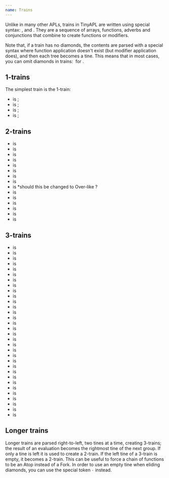 ```yaml
---
name: Trains
---
```


Unlike in many other APLs, trains in TinyAPL are written using special syntax: <hl code="⦅" />, <hl code="⋄" /> and <hl code="⦆" />. They are a sequence of arrays, functions, adverbs and conjunctions that combine to create functions or modifiers.

Note that, if a train has no diamonds, the contents are parsed with a special syntax where function application doesn't exist (but modifier application does), and then each tree becomes a tine. This means that in most cases, you can omit diamonds in trains:&nbsp;<hl code="⦅+-×⦆" />&nbsp;for&nbsp;<hl code="⦅+⋄-⋄×⦆" />.

## 1-trains

The simplest train is the 1-train:

* <hl code="⦅x⦆" /> is <hl code="x⍨" />;
* <hl code="⦅F⦆" /> is <hl code="F" />;
* <hl code="u _⦅_A⦆" /> is <hl code="u _A" />;
* <hl code="u _⦅_C_⦆_ v" /> is <hl code="u _C_ v" />;

## 2-trains

* <hl code="⦅x⋄y⦆" /> is <hl code="x⍨" />
* <hl code="⦅x⋄G⦆" /> is <hl code="x∘G" />
* <hl code="⦅F⋄y⦆" /> is <hl code="F∘y" />
* <hl code="⦅F⋄G⦆" /> is <hl code="F∘G" />
* <hl code="⦅x⋄_A⦆" /> is <hl code="x _A" />
* <hl code="⦅F⋄_A⦆" /> is <hl code="F _A" />
* <hl code="u _⦅_A⋄G⦆" /> is <hl code="(u _A)∘G" />
* <hl code="u _⦅_A⋄_B⦆" /> is <hl code="(u _A) _B" />
* <hl code="u _⦅_A⋄_C_⦆" /> is <hl code="(u _A) _C_ u" /> *should this be changed to Over-like <hl code="(u _A) _C_ (v _A)" />?
* <hl code="u _⦅x⋄_C_⦆" /> is <hl code="x _C_ u" />
* <hl code="u _⦅F⋄_C_⦆" /> is <hl code="F _C_ u" />
* <hl code="u _⦅_C_⋄y⦆" /> is <hl code="u _C_ y" />
* <hl code="u _⦅_C_⋄G⦆" /> is <hl code="u _C_ G" />
* <hl code="u _⦅_C_⋄_A⦆_ v" /> is <hl code="(u _C_ v) _A" />
* <hl code="u _⦅_C_⋄_D_⦆_ v" /> is <hl code="(u _C_ v)∘(u _D_ v)" />

## 3-trains

* <hl code="⦅x⋄y⋄z⦆" /> is <hl code="y⍨" />
* <hl code="⦅x⋄y⋄H⦆" /> is <hl code="y⍨" />
* <hl code="⦅F⋄y⋄x⦆" /> is <hl code="y⍨" />
* <hl code="⦅F⋄y⋄H⦆" /> is <hl code="y⍨" />
* <hl code="⦅F⋄G⋄H⦆" /> is <hl code="F«G»H" />
* <hl code="⦅x⋄G⋄H⦆" /> is <hl code="(x∘G)∘H" />
* <hl code="⦅F⋄G⋄z⦆" /> is <hl code="(G∘z)∘F" />
* <hl code="⦅x⋄G⋄z⦆" /> is <hl code="(x G z)⍨" />
* <hl code="⦅x⋄_C_⋄z⦆" /> is <hl code="x _C_ z" />
* <hl code="⦅x⋄_C_⋄H⦆" /> is <hl code="x _C_ H" />
* <hl code="⦅F⋄_C_⋄z⦆" /> is <hl code="F _C_ z" />
* <hl code="⦅F⋄_C_⋄H⦆" /> is <hl code="F _C_ H" />
* <hl code="u _⦅_A⋄G⋄H⦆" /> is <hl code="(u _A)«G»H" />
* <hl code="u _⦅_A⋄_B⋄_C⦆" /> is <hl code="((u _A) _B) _C" />
* <hl code="u _⦅x⋄_C_⋄_A⦆" /> is <hl code="x _C_ (u _A)" />
* <hl code="u _⦅F⋄_C_⋄_A⦆" /> is <hl code="F _C_ (u _A)" />
* <hl code="u _⦅_A⋄_C_⋄z⦆" /> is <hl code="(u _A) _C_ z" />
* <hl code="u _⦅_A⋄_C_⋄H⦆" /> is <hl code="(u _A) _C_ H" />
* <hl code="u _⦅F⋄G⋄_C_⦆_ v" /> is <hl code="F«G»(u _C_ v)" />
* <hl code="u _⦅x⋄G⋄_C_⦆_ v" /> is <hl code="(x∘G)∘(u _C_ v)" />
* <hl code="u _⦅_C_⋄G⋄H⦆_ v" /> is <hl code="(u _C_ v)«G»H" />
* <hl code="u _⦅_C_⋄G⋄_D_⦆_ v" /> is <hl code="(u _C_ v)«G»(u _D_ v)" />
* <hl code="u _⦅_A⋄_B⋄H⦆_ v" /> is <hl code="(u _A)«(v _B)»H" />
* <hl code="u _⦅_C_⋄_A⋄_B⦆_ v" /> is <hl code="((u _C_ v) _A) _B" />
* <hl code="u _⦅x⋄_C_⋄_D_⦆_ v" /> is <hl code="x _C_ (u _D_ v)" />
* <hl code="u _⦅F⋄_C_⋄_D_⦆_ v" /> is <hl code="F _C_ (u _D_ v)" />
* <hl code="u _⦅_A⋄_C_⋄_B⦆_ v" /> is <hl code="(u _A) _C_ (v _B)" />
* <hl code="u _⦅_A⋄_C_⋄_D_⦆ v" /> is <hl code="(u _A) _C_ (u _D_ v)" />
* <hl code="u _⦅_C_⋄_D_⋄z⦆_ v" /> is <hl code="(u _C_ v) _D_ z" />
* <hl code="u _⦅_C_⋄_D_⋄H⦆_ v" /> is <hl code="(u _C_ v) _D_ H" />
* <hl code="u _⦅_C_⋄_D_⋄_A⦆_ v" /> is <hl code="(u _C_ v) _D_ (v _A)" />
* <hl code="u _⦅_C_⋄_D_⋄_E_⦆_ v" /> is <hl code="(u _C_ v) _D_ (u _E_ v)" />

## Longer trains

Longer trains are parsed right-to-left, two tines at a time, creating 3-trains; the result of an evaluation becomes the rightmost tine of the next group. If only a tine is left it is used to create a 2-train. If the left tine of a 3-train is empty, it becomes a 2-train. This can be useful to force a chain of functions to be an Atop instead of a Fork. In order to use an empty tine when eliding diamonds, you can use the special token `·` instead.